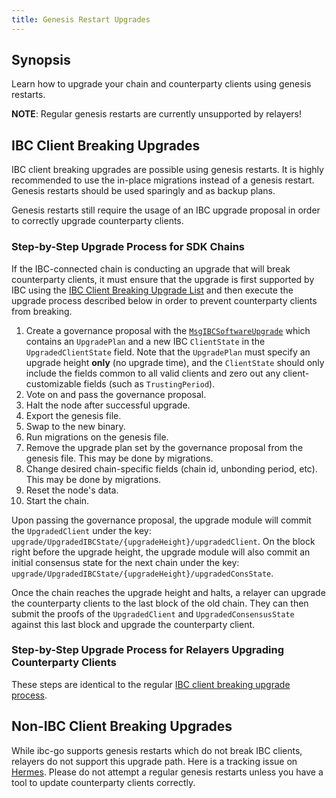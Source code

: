 ```yaml
---
title: Genesis Restart Upgrades
---
```


## Synopsis

Learn how to upgrade your chain and counterparty clients using genesis restarts.

**NOTE**: Regular genesis restarts are currently unsupported by relayers!

## IBC Client Breaking Upgrades

IBC client breaking upgrades are possible using genesis restarts.
It is highly recommended to use the in-place migrations instead of a genesis restart.
Genesis restarts should be used sparingly and as backup plans.

Genesis restarts still require the usage of an IBC upgrade proposal in order to correctly upgrade counterparty clients.

### Step-by-Step Upgrade Process for SDK Chains

If the IBC-connected chain is conducting an upgrade that will break counterparty clients, it must ensure that the upgrade is first supported by IBC using the [IBC Client Breaking Upgrade List](/docs/ibc/v8.5.x/ibc/upgrades/quick-guide#ibc-client-breaking-upgrades) and then execute the upgrade process described below in order to prevent counterparty clients from breaking.

1. Create a governance proposal with the [`MsgIBCSoftwareUpgrade`](https://buf.build/cosmos/ibc/docs/main:ibc.core.client.v1#ibc.core.client.v1.MsgIBCSoftwareUpgrade) which contains an `UpgradePlan` and a new IBC `ClientState` in the `UpgradedClientState` field. Note that the `UpgradePlan` must specify an upgrade height **only** (no upgrade time), and the `ClientState` should only include the fields common to all valid clients and zero out any client-customizable fields (such as `TrustingPeriod`).
2. Vote on and pass the governance proposal.
3. Halt the node after successful upgrade.
4. Export the genesis file.
5. Swap to the new binary.
6. Run migrations on the genesis file.
7. Remove the upgrade plan set by the governance proposal from the genesis file. This may be done by migrations.
8. Change desired chain-specific fields (chain id, unbonding period, etc). This may be done by migrations.
9. Reset the node's data.
10. Start the chain.

Upon passing the governance proposal, the upgrade module will commit the `UpgradedClient` under the key: `upgrade/UpgradedIBCState/{upgradeHeight}/upgradedClient`. On the block right before the upgrade height, the upgrade module will also commit an initial consensus state for the next chain under the key: `upgrade/UpgradedIBCState/{upgradeHeight}/upgradedConsState`.

Once the chain reaches the upgrade height and halts, a relayer can upgrade the counterparty clients to the last block of the old chain. They can then submit the proofs of the `UpgradedClient` and `UpgradedConsensusState` against this last block and upgrade the counterparty client.

### Step-by-Step Upgrade Process for Relayers Upgrading Counterparty Clients

These steps are identical to the regular [IBC client breaking upgrade process](/docs/ibc/v8.5.x/ibc/upgrades/quick-guide#step-by-step-upgrade-process-for-relayers-upgrading-counterparty-clients).

## Non-IBC Client Breaking Upgrades

While ibc-go supports genesis restarts which do not break IBC clients, relayers do not support this upgrade path.
Here is a tracking issue on [Hermes](https://github.com/informalsystems/ibc-rs/issues/1152).
Please do not attempt a regular genesis restarts unless you have a tool to update counterparty clients correctly.
